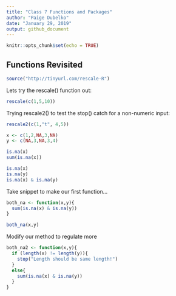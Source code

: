 ```yaml
---
title: "Class 7 Functions and Packages"
author: "Paige Dubelko"
date: "January 29, 2019"
output: github_document
---
```


```r
knitr::opts_chunk$set(echo = TRUE)
```
## Functions Revisited
```r
source("http://tinyurl.com/rescale-R")
```

Lets try the rescale() function out:
```r
rescale(c(1,5,10))
```
Trying rescale2() to test the stop() catch for a non-numeric input:
```r
rescale2(c(1,"t", 4,5))
```

```r
x <- c(1,2,NA,3,NA)
y <- c(NA,3,NA,3,4)
```

```r
is.na(x)
sum(is.na(x))
```
```r
is.na(x)
is.na(y)
is.na(x) & is.na(y)

```

Take snippet to make our first function...
```r
both_na <- function(x,y){
  sum(is.na(x) & is.na(y))
}
```

```r
both_na(x,y)
```
Modify our method to regulate more
```r
both_na2 <- function(x,y){
  if (length(x) != length(y)){
    stop("Length should be same length!")
  }
  else{
    sum(is.na(x) & is.na(y))
  }
}
```

